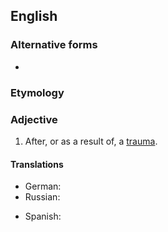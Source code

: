 {{also|post-traumatic}}

==English==

===Alternative forms===
* {{l|en|post-traumatic}}

===Etymology===
{{prefix|en|post|traumatic}}

===Adjective===
{{en-adj|-}}

# After, or as a result of, a [[trauma]].

====Translations====
{{trans-top|after, or as a result of, a trauma}}
* German: {{t|de|posttraumatisch}}
* Russian: {{t+|ru|посттравматический|sc=Cyrl}}
{{trans-mid}}
* Spanish: {{t|es|postraumático}}
{{trans-bottom}}